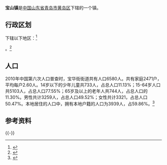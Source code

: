 {{中国乡级行政区|37/02/11/108/000}}
'''宝山镇'''是[[中华人民共和国|中国]][[山东省|山东省]][[青岛市|青岛市]][[黄岛区|黄岛区]]下辖的一个镇。

== 行政区划 ==

下辖以下地区：<ref>{{PRC admin/ref sgc|37/02/11/108/000}}</ref>

{{PRC admin/children|37/02/11/108/000}}。<ref>{{Cite web|url=http://www.stats.gov.cn/tjsj/tjbz/tjyqhdmhcxhfdm/2015/37/02/11/370211108.html|title=统计用区划和城乡划分代码/山东省/青岛市/黄岛区/宝山镇|accessdate=2017-04-23|author=国家统计局|date=2015-09-30|publisher=|archive-date=2017-04-27|archive-url=https://web.archive.org/web/20170427033822/http://www.stats.gov.cn/tjsj/tjbz/tjyqhdmhcxhfdm/2015/37/02/11/370211108.html|dead-url=no}}</ref>
== 人口 ==

2010年中国第六次人口普查时，宝华街街道共有人口6580人。共有家庭2471户，平均每户2.60人。14岁以下的少年儿童共733人，占总人口11.13%；15-64岁人口共5103人，占总人口77.55%；65岁及以上的老年人共744人，占总人口的11.30%。男性共计3259人，占总人口49.52%；女性共计3321，占总人口50.47%。本地居住的人口中，拥有本地户籍的人口为3939人，占59.86%。<ref name="人口普查2010">{{cite web| url =http://www.yearbookchina.com/navipage-n2013030152000017.html| title =《中国2010年人口普查分乡、镇、街道资料》| author =中国国务院人口普查办公室、中国国家统计局人口就业统计司等| year =2010| website =统计年鉴分享平台| page =表15 山东省乡、镇、街道人口| format =收费| access-date =2018-07-19| archive-url =https://web.archive.org/web/20180719084356/http://www.yearbookchina.com/navipage-n2013030152000017.html| archive-date =2018-07-19| dead-url =yes}}</ref>
== 参考资料 ==
{{Reflist}}
{{-}}
{{青岛市黄岛区行政区划}}
{{PRC admin/navcat|37/02/11/108/000}}